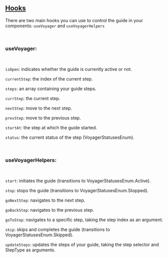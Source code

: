 ## [Hooks](#hooks)

There are two main hooks you can use to control the guide in your components: `useVoyager` and `useVoyagerHelpers`

<br />

### useVoyager:

<br />

`isOpen`: indicates whether the guide is currently active or not.

`currentStep`: the index of the current step.

`steps`: an array containing your guide steps.

`currStep`: the current step.

`nextStep`: move to the next step.

`prevStep`: move to the previous step.

`startAt`: the step at which the guide started.

`status`: the current status of the step (VoyagerStatusesEnum).


<br />

### useVoyagerHelpers:

<br />

`start`: initiates the guide (transitions to VoyagerStatusesEnum.Active).

`stop`: stops the guide (transitions to VoyagerStatusesEnum.Stopped).

`goNextStep`: navigates to the next step.

`goBackStep`: navigates to the previous step.

`goToStep`: navigates to a specific step, taking the step index as an argument.

`skip`: skips and completes the guide (transitions to VoyagerStatusesEnum.Skipped).

`updateSteps`: updates the steps of your guide, taking the step selector and StepType as arguments.

